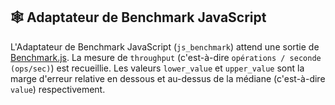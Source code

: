 ## 🕸 Adaptateur de Benchmark JavaScript

L'Adaptateur de Benchmark JavaScript (`js_benchmark`) attend une sortie de [Benchmark.js](https://github.com/bestiejs/benchmark.js).
La mesure de `throughput` (c'est-à-dire `opérations / seconde (ops/sec)`) est recueillie.
Les valeurs `lower_value` et `upper_value` sont la marge d'erreur relative en dessous et au-dessus de la médiane (c'est-à-dire `value`) respectivement.